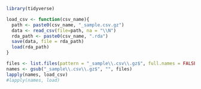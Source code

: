 ```r

library(tidyverse)

load_csv <- function(csv_name){
  path <- paste0(csv_name, "_sample.csv.gz")
  data <- read_csv(file=path, na = "\\N")
  rda_path <- paste0(csv_name, ".rda")
  save(data, file = rda_path)
  load(rda_path)
}

files <- list.files(pattern = "_sample\\.csv\\.gz$", full.names = FALSE)
names <- gsub("_sample\\.csv\\.gz$", "", files)
lapply(names, load_csv)
#lapply(names, load)
```
